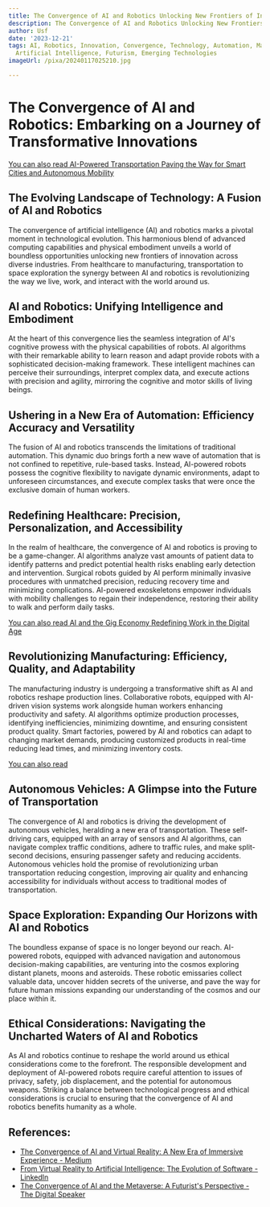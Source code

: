 ```yaml
---
title: The Convergence of AI and Robotics Unlocking New Frontiers of Innovation
description: The Convergence of AI and Robotics Unlocking New Frontiers of Innovation
author: Usf
date: '2023-12-21'
tags: AI, Robotics, Innovation, Convergence, Technology, Automation, Machine Learning,
  Artificial Intelligence, Futurism, Emerging Technologies
imageUrl: /pixa/20240117025210.jpg

---
```

# The Convergence of AI and Robotics: Embarking on  a Journey of Transformative Innovations

[You can also read  AI-Powered Transportation Paving the Way for Smart Cities and Autonomous Mobility](AI-Powered%20Transportation%20Paving%20the%20Way%20for%20Smart%20Cities%20and%20Autonomous%20Mobility)


## The Evolving Landscape of Technology: A Fusion of AI and Robotics

The convergence of artificial intelligence (AI) and robotics marks  a pivotal moment in technological evolution. This harmonious blend of advanced computing capabilities  and physical embodiment unveils  a world of  boundless opportunities unlocking new frontiers of innovation across  diverse industries. From healthcare  to manufacturing, transportation to space exploration the synergy between AI  and robotics  is revolutionizing the way we live, work, and interact  with the world around us.

## AI and Robotics: Unifying  Intelligence and Embodiment

At the  heart of this convergence lies the seamless  integration of  AI's cognitive prowess with the physical capabilities of robots. AI algorithms with  their remarkable  ability to learn reason and  adapt provide robots with a sophisticated decision-making framework. These intelligent machines can perceive their surroundings, interpret complex data, and execute actions with precision and agility, mirroring the cognitive and motor skills of living  beings.

## Ushering in a New Era of Automation: Efficiency Accuracy and Versatility

The fusion of AI and robotics transcends the limitations of traditional automation. This dynamic duo brings forth a new  wave of automation that is not  confined to repetitive, rule-based tasks. Instead, AI-powered robots possess the cognitive flexibility to navigate dynamic environments, adapt to unforeseen circumstances, and execute complex tasks that were once the exclusive domain of human workers.

## Redefining  Healthcare: Precision, Personalization, and Accessibility

In  the realm of  healthcare, the convergence of AI and robotics is proving to be a game-changer.  AI algorithms analyze vast amounts of patient data to identify patterns and predict potential health risks enabling early detection and intervention. Surgical robots guided by AI perform minimally invasive procedures  with unmatched precision, reducing recovery time and  minimizing complications. AI-powered exoskeletons empower individuals with mobility challenges to regain their independence, restoring their ability to walk and perform daily tasks.

[You can also read AI and the Gig  Economy Redefining Work in the Digital Age](AI%20and%20the%20Gig%20Economy%20Redefining%20Work%20in%20the%20Digital%20Age)


## Revolutionizing Manufacturing: Efficiency, Quality, and Adaptability

The manufacturing industry is undergoing a transformative shift as AI and  robotics reshape production lines. Collaborative robots, equipped with AI-driven vision systems work alongside  human workers enhancing productivity and safety. AI algorithms optimize production  processes, identifying inefficiencies, minimizing downtime, and ensuring  consistent product  quality. Smart factories,  powered by AI and robotics can adapt to changing market demands, producing customized products in real-time reducing lead times, and minimizing inventory costs.

[You can also read ]()


## Autonomous Vehicles: A Glimpse into the Future of Transportation

The convergence of AI  and robotics is driving the development of autonomous vehicles, heralding a  new era of transportation. These self-driving  cars, equipped  with  an array of sensors and AI algorithms, can navigate complex traffic  conditions, adhere to traffic  rules,  and make split-second decisions, ensuring passenger  safety  and reducing accidents. Autonomous  vehicles hold the promise of revolutionizing urban transportation reducing  congestion, improving air  quality and enhancing accessibility for individuals without access to traditional  modes of transportation.

## Space Exploration: Expanding Our Horizons with AI and Robotics

The boundless expanse of space is no longer beyond our reach. AI-powered robots, equipped  with  advanced navigation and autonomous decision-making capabilities, are  venturing into the  cosmos exploring distant  planets, moons and asteroids. These robotic emissaries collect valuable data, uncover hidden secrets of the  universe, and pave the way for future human missions expanding our understanding of the cosmos and our place within  it.

## Ethical  Considerations: Navigating the  Uncharted Waters of AI  and Robotics

As AI and robotics continue to reshape the world  around us ethical considerations come to the forefront. The responsible development and deployment  of AI-powered robots require careful attention to issues of privacy, safety, job displacement, and the potential for autonomous weapons. Striking a balance between  technological progress and ethical considerations is  crucial to ensuring that the  convergence of AI and robotics benefits humanity  as a whole.

## References:
- [The Convergence of AI and Virtual Reality: A New Era of Immersive Experience - Medium](https://medium.com/aimonks/the-convergence-of-ai-and-virtual-reality-a-new-era-of-immersive-experience-89f7967a5f1f)
- [From Virtual Reality to Artificial Intelligence: The Evolution of Software - LinkedIn](https://www.linkedin.com/pulse/from-virtual-reality-artificial-intelligence-evolution-software)
- [The Convergence of AI and the Metaverse: A Futurist's Perspective - The Digital Speaker](https://www.thedigitalspeaker.com/convergence-ai-metaverse-futurists-perspective/)
